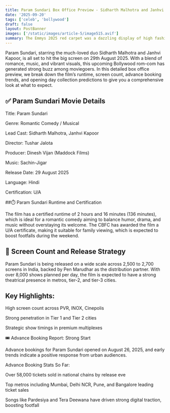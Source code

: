 ```yaml
---
title: Param Sundari Box Office Preview - Sidharth Malhotra and Janhvi Kapoor Film Runtime, Screen Count, Advance Booking & Opening Day Prediction
date: '2025-09-20'
tags: ['celeb', 'bollywood']
draft: false
layout: PostBanner
images: ['/static/images/article-5/image515.avif']
summary: The Emmys 2025 red carpet was a dazzling display of high fashion, bold statements, and unforgettable style moments. From classic elegance to avant-garde risks, here are the 7 best dressed celebrities at the Emmys 2025 who turned heads and dominated the fashion conversation
---
```


Param Sundari, starring the much-loved duo Sidharth Malhotra and Janhvi Kapoor, is all set to hit the big screen on 29th August 2025. With a blend of romance, music, and vibrant visuals, this upcoming Bollywood rom-com has generated strong buzz among moviegoers. In this detailed box office preview, we break down the film’s runtime, screen count, advance booking trends, and opening day collection predictions to give you a comprehensive look at what to expect.

## ✅ Param Sundari Movie Details

Title: Param Sundari

Genre: Romantic Comedy / Musical

Lead Cast: Sidharth Malhotra, Janhvi Kapoor

Director: Tushar Jalota

Producer: Dinesh Vijan (Maddock Films)

Music: Sachin-Jigar

Release Date: 29 August 2025

Language: Hindi

Certification: U/A

##⏱️ Param Sundari Runtime and Certification

The film has a certified runtime of 2 hours and 16 minutes (136 minutes), which is ideal for a romantic comedy aiming to balance humor, drama, and music without overstaying its welcome. The CBFC has awarded the film a U/A certificate, making it suitable for family viewing, which is expected to boost footfalls during the weekend.

## 🎥 Screen Count and Release Strategy

Param Sundari is being released on a wide scale across 2,500 to 2,700 screens in India, backed by Pen Marudhar as the distribution partner. With over 8,000 shows planned per day, the film is expected to have a strong theatrical presence in metros, tier-2, and tier-3 cities.

## Key Highlights:

High screen count across PVR, INOX, Cinepolis

Strong penetration in Tier 1 and Tier 2 cities

Strategic show timings in premium multiplexes

🎟️ Advance Booking Report: Strong Start

Advance bookings for Param Sundari opened on August 26, 2025, and early trends indicate a positive response from urban audiences.

Advance Booking Stats So Far:

Over 58,000 tickets sold in national chains by release eve

Top metros including Mumbai, Delhi NCR, Pune, and Bangalore leading ticket sales

Songs like Pardesiya and Tera Deewana have driven strong digital traction, boosting footfall
